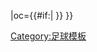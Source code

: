 {{fb team |t=雷丁 |tan=雷丁足球俱乐部 |tc=ENG |abb={{#if:{{{abb|}}}|REA{{0}}}} |oc={{#if:{{{oc|}}}|{{{oc}}} }} }}<!--
--><noinclude>[[Category:足球模板]]</noinclude>